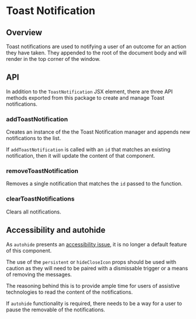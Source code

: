 
<Meta title="Components/Notifications/ToastNotification" />

# Toast Notification

<ResourceLinks
  sourceCode="https://github.com/cultureamp/kaizen-design-system/tree/main/packages/components/src/Notification/ToastNotification"
  figma="https://www.figma.com/file/eZKEE5kXbEMY3lx84oz8iN/%F0%9F%92%9C-UI-Kit%3A-Heart?type=design&node-id=1929%3A21829&mode=design&t=QHnBiBn4stf5UxJ3-1"
  designGuidelines="https://cultureamp.atlassian.net/wiki/spaces/DesignSystem/pages/3075638310/Toast+Notification"
  className="!mb-8"
/>

<KaioNotification />

<Installation
  installCommand="yarn add @kaizen/components"
  importStatement='import { addToastNotification, removeToastNotification, clearToastNotifications, ToastNotification } from "@kaizen/components"'
/>

## Overview

Toast notifications are used to notifying a user of an outcome for an action they have taken. They appended to the root of the document body and will render in the top corner of the window.

<Canvas of={ToastNotificationStories.Playground} />
<Controls of={ToastNotificationStories.Playground} />

## API

In addition to the `ToastNotification` JSX element, there are three API methods exported from this package to create and manage Toast notifications.

### addToastNotification
Creates an instance of the the Toast Notification manager and appends new notifications to the list.

<Canvas of={ToastNotificationStories.CreateNotification} />

If `addToastNotification` is called with an `id` that matches an existing notification, then it will update the content of that component.

<Canvas of={ToastNotificationStories.UpdateNotification} />


### removeToastNotification

Removes a single notification that matches the `id` passed to the function.

<Canvas of={ToastNotificationStories.RemoveNotification} />


### clearToastNotifications

Clears all notifications.

<Canvas of={ToastNotificationStories.ClearNotifications} />


## Accessibility and autohide

As `autohide` presents an [accessibility issue](https://www.w3.org/TR/UNDERSTANDING-WCAG20/time-limits.html), it is no longer a default feature of this component.

The use of the `persistent` or `hideCloseIcon` props should be used with caution as they will need to be paired with a dismissable trigger or a means of removing the messages.

The reasoning behind this is to provide ample time for users of assistive technologies to read the content of the notifications.

If `autohide` functionality is required, there needs to be a way for a user to pause the removable of the notifications.
